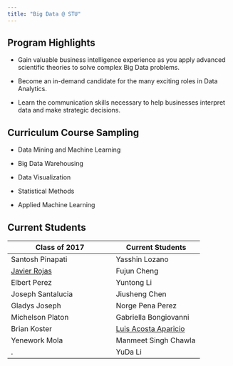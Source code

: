 ```yaml
---
title: "Big Data @ STU"
---
```


## Program Highlights

- Gain valuable business intelligence experience as you apply advanced scientific theories to solve complex Big Data problems.

- Become an in-demand candidate for the many exciting roles in Data Analytics.

- Learn the communication skills necessary to help businesses interpret data and make strategic decisions.

## Curriculum Course Sampling

- Data Mining and Machine Learning

- Big Data Warehousing

- Data Visualization

- Statistical Methods

- Applied Machine Learning


## Current Students

 Class of 2017    |      Current Students      
 -----------------|--------------
 Santosh Pinapati |   Yasshin Lozano 
 [Javier Rojas](https://javyr.github.io/personal_site/about.html)     |   Fujun Cheng 
 Elbert Perez     |   Yuntong Li
 Joseph Santalucia|   Jiusheng Chen 
 Gladys Joseph    |   Norge Pena Perez
 Michelson Platon |   Gabriella Bongiovanni
 Brian Koster     |   [Luis Acosta Aparicio](https://luije87.github.io/502_Final_Project_Acosta.html)
 Yenework Mola    |   Manmeet Singh Chawla
 .                |   YuDa Li




